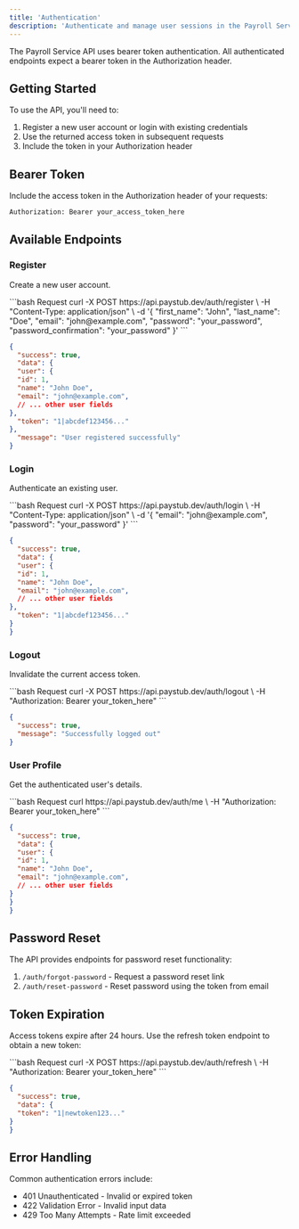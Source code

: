 ```yaml
---
title: 'Authentication'
description: 'Authenticate and manage user sessions in the Payroll Service API'
---
```


The Payroll Service API uses bearer token authentication. All authenticated endpoints expect a bearer token in the Authorization header.

## Getting Started

To use the API, you'll need to:
1. Register a new user account or login with existing credentials
2. Use the returned access token in subsequent requests
3. Include the token in your Authorization header

## Bearer Token

Include the access token in the Authorization header of your requests:

```bash
Authorization: Bearer your_access_token_here
```

## Available Endpoints

### Register

Create a new user account.

<CodeGroup>
  ```bash Request
  curl -X POST https://api.paystub.dev/auth/register \
  -H "Content-Type: application/json" \
  -d '{
  "first_name": "John",
  "last_name": "Doe",
  "email": "john@example.com",
  "password": "your_password",
  "password_confirmation": "your_password"
}'
  ```

  ```json Response
  {
    "success": true,
    "data": {
    "user": {
    "id": 1,
    "name": "John Doe",
    "email": "john@example.com",
    // ... other user fields
  },
    "token": "1|abcdef123456..."
  },
    "message": "User registered successfully"
  }
  ```
</CodeGroup>

### Login

Authenticate an existing user.

<CodeGroup>
  ```bash Request
  curl -X POST https://api.paystub.dev/auth/login \
  -H "Content-Type: application/json" \
  -d '{
  "email": "john@example.com",
  "password": "your_password"
}'
  ```

  ```json Response
  {
    "success": true,
    "data": {
    "user": {
    "id": 1,
    "name": "John Doe",
    "email": "john@example.com",
    // ... other user fields
  },
    "token": "1|abcdef123456..."
  }
  }
  ```
</CodeGroup>

### Logout

Invalidate the current access token.

<CodeGroup>
  ```bash Request
  curl -X POST https://api.paystub.dev/auth/logout \
  -H "Authorization: Bearer your_token_here"
  ```

  ```json Response
  {
    "success": true,
    "message": "Successfully logged out"
  }
  ```
</CodeGroup>

### User Profile

Get the authenticated user's details.

<CodeGroup>
  ```bash Request
  curl https://api.paystub.dev/auth/me \
  -H "Authorization: Bearer your_token_here"
  ```

  ```json Response
  {
    "success": true,
    "data": {
    "user": {
    "id": 1,
    "name": "John Doe",
    "email": "john@example.com",
    // ... other user fields
  }
  }
  }
  ```
</CodeGroup>

## Password Reset

The API provides endpoints for password reset functionality:

1. `/auth/forgot-password` - Request a password reset link
2. `/auth/reset-password` - Reset password using the token from email

## Token Expiration

Access tokens expire after 24 hours. Use the refresh token endpoint to obtain a new token:

<CodeGroup>
  ```bash Request
  curl -X POST https://api.paystub.dev/auth/refresh \
  -H "Authorization: Bearer your_token_here"
  ```

  ```json Response
  {
    "success": true,
    "data": {
    "token": "1|newtoken123..."
  }
  }
  ```
</CodeGroup>

## Error Handling

Common authentication errors include:

- 401 Unauthenticated - Invalid or expired token
- 422 Validation Error - Invalid input data
- 429 Too Many Attempts - Rate limit exceeded